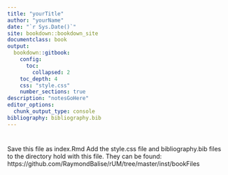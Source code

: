 ```yaml
--- 
title: "yourTitle"
author: "yourName"
date: "`r Sys.Date()`"
site: bookdown::bookdown_site
documentclass: book
output:
  bookdown::gitbook: 
    config:
      toc:
        collapsed: 2
    toc_depth: 4
    css: "style.css"
    number_sections: true
description: "notesGoHere"
editor_options: 
  chunk_output_type: console
bibliography: bibliography.bib
---
```

# 

Save this file as index.Rmd
Add the style.css file and bibliography.bib files to the directory hold with this file.
They can be found: https://github.com/RaymondBalise/rUM/tree/master/inst/bookFiles 

```r

```

# 